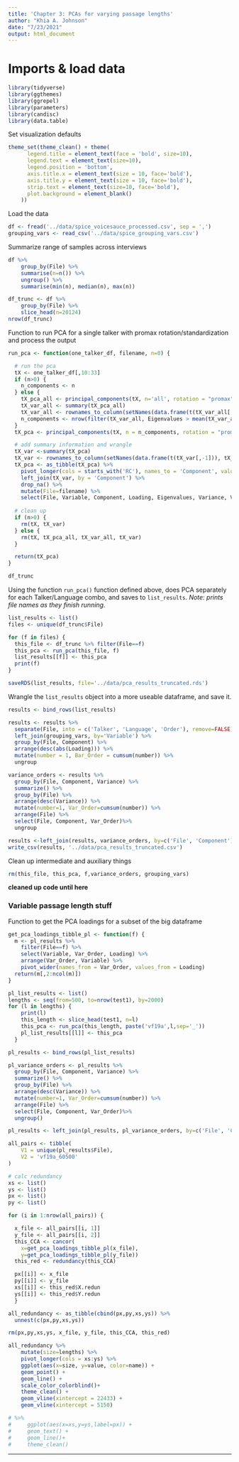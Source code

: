```yaml
---
title: 'Chapter 3: PCAs for varying passage lengths'
author: "Khia A. Johnson"
date: "7/23/2021"
output: html_document
---
```


# Imports & load data
```r
library(tidyverse)
library(ggthemes)
library(ggrepel)
library(parameters)
library(candisc)
library(data.table)
```

Set visualization defaults
```r
theme_set(theme_clean() + theme(
      legend.title = element_text(face = 'bold', size=10),
      legend.text = element_text(size=10),
      legend.position = 'bottom',
      axis.title.x = element_text(size = 10, face='bold'),
      axis.title.y = element_text(size = 10, face='bold'),
      strip.text = element_text(size=10, face='bold'),
      plot.background = element_blank()
    ))
```

Load the data
```r
df <- fread('../data/spice_voicesauce_processed.csv', sep = ',') 
grouping_vars <- read_csv('../data/spice_grouping_vars.csv')
```

Summarize range of samples across interviews
```r
df %>%
    group_by(File) %>%
    summarise(n=n()) %>%
    ungroup() %>%
    summarise(min(n), median(n), max(n))
```

```r
df_trunc <- df %>%
    group_by(File) %>%
    slice_head(n=20124)
nrow(df_trunc)
```




Function to run PCA for a single talker with promax rotation/standardization and process the output
```r
run_pca <- function(one_talker_df, filename, n=0) {

  # run the pca
  tX <- one_talker_df[,10:33]
  if (n>0) {
    n_components <- n
  } else {
    tX_pca_all <- principal_components(tX, n='all', rotation = "promax", standardize = TRUE)
    tX_var_all <- summary(tX_pca_all)
    tX_var_all <- rownames_to_column(setNames(data.frame(t(tX_var_all[,-1])), tX_var_all[,1]), 'Component')
    n_components <- nrow(filter(tX_var_all, Eigenvalues > mean(tX_var_all$Eigenvalues)*0.7))
  }
  tX_pca <- principal_components(tX, n = n_components, rotation = "promax", standardize = TRUE) 

  # add summary information and wrangle
  tX_var <-summary(tX_pca)
  tX_var <- rownames_to_column(setNames(data.frame(t(tX_var[,-1])), tX_var[,1]), 'Component')
  tX_pca <- as_tibble(tX_pca) %>% 
    pivot_longer(cols = starts_with('RC'), names_to = 'Component', values_to = "Loading") %>%
    left_join(tX_var, by = 'Component') %>%
    drop_na() %>%
    mutate(File=filename) %>%
    select(File, Variable, Component, Loading, Eigenvalues, Variance, Variance_Proportion, Complexity, Uniqueness, MSA)
  
  # clean up
  if (n>0) {
    rm(tX, tX_var)    
  } else {
    rm(tX, tX_pca_all, tX_var_all, tX_var)
  }

  return(tX_pca)
}
```

```r
df_trunc
```

Using the function `run_pca()` function defined above, does PCA separately for each Talker/Language combo, and saves to `list_results`. *Note: prints file names as they finish running.*
```r
list_results <- list()
files <- unique(df_trunc$File)

for (f in files) {
  this_file <- df_trunc %>% filter(File==f)
  this_pca <- run_pca(this_file, f)
  list_results[[f]] <- this_pca
  print(f)
}
```

```r
saveRDS(list_results, file='../data/pca_results_truncated.rds')
```


Wrangle the `list_results` object into a more useable dataframe, and save it.  
```r
results <- bind_rows(list_results)

results <- results %>%
  separate(File, into = c('Talker', 'Language', 'Order'), remove=FALSE) %>%
  left_join(grouping_vars, by='Variable') %>%
  group_by(File, Component) %>%
  arrange(desc(abs(Loading))) %>%
  mutate(number = 1, Bar_Order = cumsum(number)) %>%
  ungroup

variance_orders <- results %>%
  group_by(File, Component, Variance) %>%
  summarize() %>%
  group_by(File) %>%
  arrange(desc(Variance)) %>%
  mutate(number=1, Var_Order=cumsum(number)) %>%
  arrange(File) %>%
  select(File, Component, Var_Order)%>%
  ungroup

results <-left_join(results, variance_orders, by=c('File', 'Component'))
write_csv(results, '../data/pca_results_truncated.csv')
```

Clean up intermediate and auxiliary things
```r
rm(this_file, this_pca, f,variance_orders, grouping_vars)
```




**cleaned up code until here**










### Variable passage length stuff

Function to get the PCA loadings for a subset of the big dataframe
```r
get_pca_loadings_tibble_pl <- function(f) {
  m <- pl_results %>%
    filter(File==f) %>%
    select(Variable, Var_Order, Loading) %>%
    arrange(Var_Order, Variable) %>%
    pivot_wider(names_from = Var_Order, values_from = Loading)
  return(m[,2:ncol(m)]) 
}
```


```r
pl_list_results <- list()
lengths <- seq(from=500, to=nrow(test1), by=2000)
for (l in lengths) {
    print(l)
    this_length <- slice_head(test1, n=l)
    this_pca <- run_pca(this_length, paste('vf19a',l,sep='_'))
    pl_list_results[[l]] <- this_pca
  }

pl_results <- bind_rows(pl_list_results)

pl_variance_orders <- pl_results %>%
  group_by(File, Component, Variance) %>%
  summarize() %>%
  group_by(File) %>%
  arrange(desc(Variance)) %>%
  mutate(number=1, Var_Order=cumsum(number)) %>%
  arrange(File) %>%
  select(File, Component, Var_Order)%>%
  ungroup()

pl_results <- left_join(pl_results, pl_variance_orders, by=c('File', 'Component'))

all_pairs <- tibble(
    V1 = unique(pl_results$File),
    V2 = 'vf19a_60500'
)

# calc redundancy
xs <- list()
ys <- list()
px <- list()
py <- list()

for (i in 1:nrow(all_pairs)) {

  x_file <- all_pairs[[i, 1]]
  y_file <- all_pairs[[i, 2]]
  this_CCA <- cancor(
    x=get_pca_loadings_tibble_pl(x_file),
    y=get_pca_loadings_tibble_pl(y_file))
  this_red <- redundancy(this_CCA)

  px[[i]] <- x_file
  py[[i]] <- y_file
  xs[[i]] <- this_red$X.redun
  ys[[i]] <- this_red$Y.redun
  }

all_redundancy <- as_tibble(cbind(px,py,xs,ys)) %>% 
  unnest(c(px,py,xs,ys))

rm(px,py,xs,ys, x_file, y_file, this_CCA, this_red)
```


```r
all_redundancy %>%
    mutate(size=lengths) %>%
    pivot_longer(cols = xs:ys) %>%
    ggplot(aes(x=size, y=value, color=name)) +
    geom_point() +
    geom_line() +
    scale_color_colorblind()+
    theme_clean() +
    geom_vline(xintercept = 22433) +
    geom_vline(xintercept = 5150)

# %>%
#     ggplot(aes(x=xs,y=ys,label=px)) +
#     geom_text() +
#     geom_line()+
#     theme_clean()
```


---
